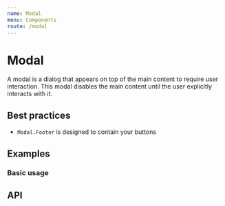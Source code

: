 ```yaml
---
name: Modal
menu: Components
route: /modal
---
```



# Modal

A modal is a dialog that appears on top of the main content to require user interaction. This modal disables the main content until the user explicitly interacts with it.

## Best practices

- `Modal.Footer` is designed to contain your buttons

## Examples

### Basic usage

<Playground>
  <Modal title="Lol" />
</Playground>

## API

<Props of={Modal} />
